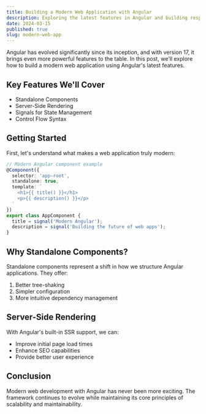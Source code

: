 ```yaml
---
title: Building a Modern Web Application with Angular
description: Exploring the latest features in Angular and building responsive web applications.
date: 2024-03-15
published: true
slug: modern-web-app
---
```


Angular has evolved significantly since its inception, and with version 17, it brings even more powerful features to the table. In this post, we'll explore how to build a modern web application using Angular's latest features.

## Key Features We'll Cover

- Standalone Components
- Server-Side Rendering
- Signals for State Management
- Control Flow Syntax

## Getting Started

First, let's understand what makes a web application truly modern:

```typescript
// Modern Angular component example
@Component({
  selector: 'app-root',
  standalone: true,
  template: `
    <h1>{{ title() }}</h1>
    <p>{{ description() }}</p>
  `
})
export class AppComponent {
  title = signal('Modern Angular');
  description = signal('Building the future of web apps');
}
```

## Why Standalone Components?

Standalone components represent a shift in how we structure Angular applications. They offer:

1. Better tree-shaking
2. Simpler configuration
3. More intuitive dependency management

## Server-Side Rendering

With Angular's built-in SSR support, we can:

- Improve initial page load times
- Enhance SEO capabilities
- Provide better user experience

## Conclusion

Modern web development with Angular has never been more exciting. The framework continues to evolve while maintaining its core principles of scalability and maintainability. 